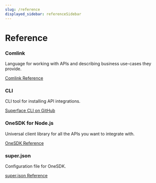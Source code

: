 ```yaml
---
slug: /reference
displayed_sidebar: referenceSidebar
---
```


# Reference

<div class="row padding-bottom--lg">
  <div class="col col--6">
    <div class="card shadow">
      <div class="card__body">
        <h3>Comlink</h3>
        <p>
          Language for working with APIs and describing business use-cases they provide.
        </p>
      </div>
      <div class="card__footer">
        <a href="/docs/comlink" class="button button--primary button--block">Comlink Reference</a>
      </div>
    </div>
  </div>

  <div class="col col--6">
    <div class="card shadow">
      <div class="card__body">
        <h3>CLI</h3>
        <p>
          CLI tool for installing API integrations.
        </p>
      </div>
      <div class="card__footer">
        <a href="https://github.com/superfaceai/cli" class="button button--primary button--block">Superface CLI on GitHub</a>
      </div>
    </div>
  </div>
</div>

<div class="row padding-bottom--lg">
  <div class="col col--6">
    <div class="card shadow">
      <div class="card__body">
        <h3>OneSDK for Node.js</h3>
        <p>
          Universal client library for all the APIs you want to integrate with.
        </p>
      </div>
      <div class="card__footer">
        <a href="/docs/classic/reference/one-sdk" class="button button--primary button--block">OneSDK Reference</a>
      </div>
    </div>
  </div>

  <div class="col col--6">
    <div class="card shadow">
      <div class="card__body">
        <h3>super.json</h3>
        <p>
          Configuration file for OneSDK.
        </p>
      </div>
      <div class="card__footer">
        <a href="/docs/classic/reference/superjson" class="button button--primary button--block">super.json Reference</a>
      </div>
    </div>
  </div>
</div>
